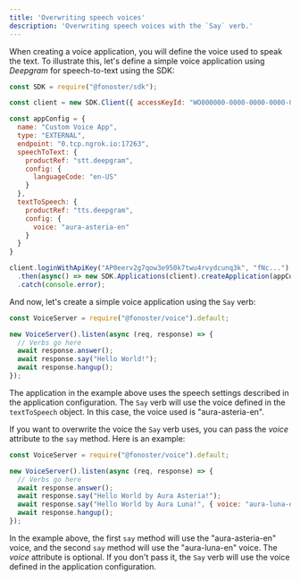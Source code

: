 ```yaml
---
title: 'Overwriting speech voices'
description: 'Overwriting speech voices with the `Say` verb.'
---
```



<WipDocsWarning />

When creating a voice application, you will define the voice used to speak the text. To illustrate this, let's define a simple voice application using _Deepgram_ for speech-to-text using the SDK:

```javascript create-app.js {10-13}
const SDK = require("@fonoster/sdk");

const client = new SDK.Client({ accessKeyId: "WO000000-0000-0000-0000-000000000000" });

const appConfig = {
  name: "Custom Voice App",
  type: "EXTERNAL",
  endpoint: "0.tcp.ngrok.io:17263",
  speechToText: {
    productRef: "stt.deepgram",
    config: {
      languageCode: "en-US"
    }
  },
  textToSpeech: {
    productRef: "tts.deepgram",
    config: {
      voice: "aura-asteria-en"
    }
  }
}

client.loginWithApiKey("AP0eerv2g7qow3e950k7twu4rvydcunq3k", "fNc...")
  .then(async() => new SDK.Applications(client).createApplication(appConfig))
  .catch(console.error);
```

And now, let's create a simple voice application using the `Say` verb:

```javascript server.js
const VoiceServer = require("@fonoster/voice").default;

new VoiceServer().listen(async (req, response) => {
  // Verbs go here
  await response.answer();
  await response.say("Hello World!");
  await response.hangup();
});
```

The application in the example above uses the speech settings described in the application configuration. The `Say` verb will use the voice defined in the `textToSpeech` object. In this case, the voice used is "aura-asteria-en".

If you want to overwrite the voice the `Say` verb uses, you can pass the _voice_ attribute to the `say` method. Here is an example:

```javascript server.js {7}
const VoiceServer = require("@fonoster/voice").default;

new VoiceServer().listen(async (req, response) => {
  // Verbs go here
  await response.answer();
  await response.say("Hello World by Aura Asteria!");
  await response.say("Hello World by Aura Luna!", { voice: "aura-luna-en" });
  await response.hangup();
});
```

In the example above, the first `say` method will use the "aura-asteria-en" voice, and the second `say` method will use the "aura-luna-en" voice. The _voice_ attribute is optional. If you don't pass it, the `Say` verb will use the voice defined in the application configuration.
